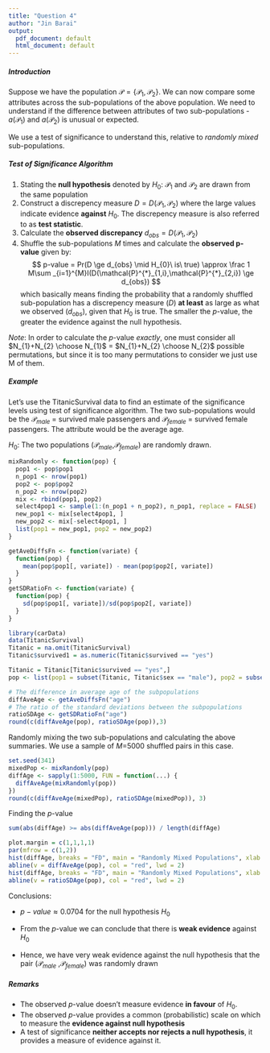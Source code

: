 ```yaml
---
title: "Question 4"
author: "Jin Barai"
output:
  pdf_document: default
  html_document: default
---
```


##### Introduction

Suppose we have the population $\mathcal{P}=\{\mathcal{P}_{1},\mathcal{P}_{2}\}$. We can now compare some attributes across the sub-populations of the above population. We need to understand if the difference between attributes of two sub-populations - $a(\mathcal{P}_{1})$ and $a(\mathcal{P}_{2})$  is unusual or expected. 

We use a test of significance to understand this, relative to *randomly mixed* sub-populations. 

##### Test of Significance Algorithm 

1. Stating the **null hypothesis** denoted by $H_{0}$: $\mathcal{P}_{1}$ and $\mathcal{P}_{2}$ are drawn from the same population
2. Construct a discrepency measure $D = D(\mathcal{P}_{1}, \mathcal{P}_{2})$ where the large values indicate evidence **against** $H_{0}$. The discrepency measure is also referred to as **test statistic**.
3. Calculate the **observed discrepancy** $d_{obs} =  D(\mathcal{P}_{1}, \mathcal{P}_{2})$ 
4. Shuffle the sub-populations $M$ times and calculate the **observed p-value** given by:
     $$ p-value = Pr(D \ge d_{obs} \mid H_{0}\ is\ true) \approx  \frac 1 M\sum _{i=1}^{M}I(D(\mathcal{P}^{*}_{1,i},\mathcal{P}^{*}_{2,i}) \ge d_{obs}) $$
which basically means finding the probability that a randomly shuffled sub-population has a discrepency measure ($D$) **at least** as large as what we observed ($d_{obs}$), given that $H_{0}$ is true. The smaller the $p$-value, the greater the evidence against the null hypothesis. 


*Note*: In order to calculate the $p$-value *exactly*, one must consider all $N_{1}+N_{2} \choose N_{1}$ = $N_{1}+N_{2} \choose N_{2}$ possible permutations, but since it is too many permutations to consider we just use M of them.
     
##### Example

Let's use the TitanicSurvival data to find an estimate of the significance levels using test of significance algorithm. 
The two sub-populations would be the $\mathcal{P}_{male}$ = survived male passengers and $\mathcal{P}_{female}$ = survived female passengers. The attribute would be the average age.

$H_{0}$: The two populations ($\mathcal{P}_{male}$,$\mathcal{P}_{female}$) are randomly drawn. 

```r
mixRandomly <- function(pop) {
  pop1 <- pop$pop1
  n_pop1 <- nrow(pop1)
  pop2 <- pop$pop2
  n_pop2 <- nrow(pop2)
  mix <- rbind(pop1, pop2)
  select4pop1 <- sample(1:(n_pop1 + n_pop2), n_pop1, replace = FALSE)
  new_pop1 <- mix[select4pop1, ]
  new_pop2 <- mix[-select4pop1, ]
  list(pop1 = new_pop1, pop2 = new_pop2)
}
```

```r
getAveDiffsFn <- function(variate) {
  function(pop) {
    mean(pop$pop1[, variate]) - mean(pop$pop2[, variate])
  }
}
getSDRatioFn <- function(variate) {
  function(pop) {
    sd(pop$pop1[, variate])/sd(pop$pop2[, variate])
  }
}
```

```r
library(carData)
data(TitanicSurvival)
Titanic = na.omit(TitanicSurvival)
Titanic$survived1 = as.numeric(Titanic$survived == "yes")
```

```r
Titanic = Titanic[Titanic$survived == "yes",]
pop <- list(pop1 = subset(Titanic, Titanic$sex == "male"), pop2 = subset(Titanic, Titanic$sex=="female"))
```

```r
# The difference in average age of the subpopulations
diffAveAge <- getAveDiffsFn("age")
# The ratio of the standard deviations between the subpopulations 
ratioSDAge <- getSDRatioFn("age")
round(c(diffAveAge(pop), ratioSDAge(pop)),3)
```

Randomly mixing the two sub-populations and calculating the above summaries. We use a sample of $M$=5000 shuffled pairs in this case. 
 
```r
set.seed(341)
mixedPop <- mixRandomly(pop)
diffAge <- sapply(1:5000, FUN = function(...) {
  diffAveAge(mixRandomly(pop))
})
round(c(diffAveAge(mixedPop), ratioSDAge(mixedPop)), 3)
```

Finding the $p$-value
```r
sum(abs(diffAge) >= abs(diffAveAge(pop))) / length(diffAge)
```
```r
plot.margin = c(1,1,1,1)
par(mfrow = c(1,2))
hist(diffAge, breaks = "FD", main = "Randomly Mixed Populations", xlab = "difference in averages of ages", col = "lightgrey")
abline(v = diffAveAge(pop), col = "red", lwd = 2)
hist(diffAge, breaks = "FD", main = "Randomly Mixed Populations", xlab = "ratio of standard deviations",col = "lightgrey")
abline(v = ratioSDAge(pop), col = "red", lwd = 2)
```

Conclusions:
  
* $p-value \approx  0.0704$ for the null hypothesis $H_{0}$

* From the $p$-value we can conclude that there is **weak evidence** against $H_{0}$

* Hence, we have very weak evidence against the null hypothesis that the pair $(\mathcal{P}_{male}$ ,$\mathcal{P}_{female})$ was randomly drawn  

##### Remarks

* The observed $p$-value doesn't measure evidence **in favour** of $H_{0}$. 
* The observed $p$-value provides a common (probabilistic) scale on which to measure the **evidence against null hypothesis**
* A test of significance **neither accepts nor rejects a null hypothesis**, it provides a measure of evidence against it. 
